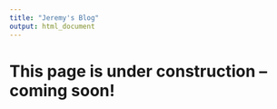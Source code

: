 ```yaml
---
title: "Jeremy's Blog"
output: html_document
---
```


# This page is under construction -- coming soon!